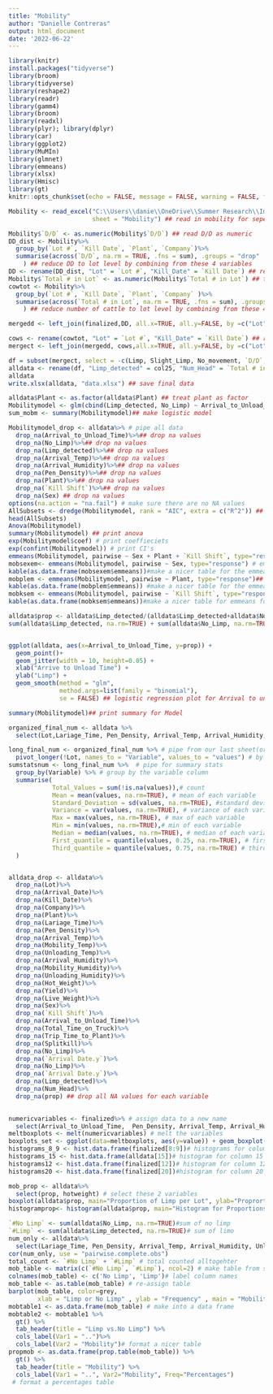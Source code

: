 ---
title: "Mobility"
author: "Danielle Contreras"
output: html_document
date: '2022-06-22'
---

```{r setup, include=FALSE}
library(knitr)
install.packages("tidyverse")
library(broom)
library(tidyverse)
library(reshape2)
library(readr)
library(gamm4)
library(broom)
library(readxl)
library(plyr); library(dplyr)
library(car)
library(ggplot2)
library(MuMIn)
library(glmnet)
library(emmeans)
library(xlsx)
library(Hmisc)
library(gt)
knitr::opts_chunk$set(echo = FALSE, message = FALSE, warning = FALSE, fig.width = 4, fig.height = 4, tidy = TRUE)
```



```{r}
Mobility <- read_excel("C:\\Users\\danie\\OneDrive\\Summer Research\\Important Files\\Entered Data.xlsx", 
                       sheet = "Mobility") ## read in mobility for seperate sheet
```


```{r}
Mobility$`D/D` <- as.numeric(Mobility$`D/D`) ## read D/D as numeric
DD_dist <- Mobility%>%
  group_by(`Lot #`, `Kill Date`, `Plant`, `Company`)%>%
  summarise(across(`D/D`, na.rm = TRUE, .fns = sum), .groups = "drop" 
    ) ## reduce DD to lot level by combining from these 4 variables
DD <- rename(DD_dist, "Lot" = `Lot #`, "Kill_Date" = `Kill Date`) ## rename columns 
Mobility$`Total # in Lot` <- as.numeric(Mobility$`Total # in Lot`) ## treat total # in lot as numeric
cowtot <- Mobility%>% 
  group_by(`Lot #`, `Kill Date`, `Plant`, `Company` )%>%
  summarise(across(`Total # in Lot`, na.rm = TRUE, .fns = sum), .groups = "drop" 
    ) ## reduce number of cattle to lot level by combining from these 4 variables

mergedd <- left_join(finalized,DD, all.x=TRUE, all.y=FALSE, by =c("Lot","Kill_Date","Company", "Plant")) ## merge together data det and dd

cows <- rename(cowtot, "Lot" = `Lot #`, "Kill_Date" = `Kill Date`) ## rename columns 
mergect <- left_join(mergedd, cows,all.x=TRUE, all.y=FALSE, by =c("Lot","Kill_Date","Company", "Plant"))  ## merge old and number of cows

df = subset(mergect, select = -c(Limp, Slight_Limp, No_movement, `D/D`, Head_Count)) ## delete columns not needed
alldata <- rename(df, "Limp_detected" = col25, "Num_Head" = `Total # in Lot`) ## rename columns 
alldata
write.xlsx(alldata, "data.xlsx") ## save final data
```


```{r}


alldata$Plant <- as.factor(alldata$Plant) ## treat plant as factor
Mobilitymodel <- glm(cbind(Limp_detected, No_Limp) ~ Arrival_to_Unload_Time + Arrival_Temp + Arrival_Humidity + Pen_Density + Plant + `Kill Shift` + Sex, family = binomial(logit), data = Mobilitymodel_drop)
sum_mobm <- summary(Mobilitymodel)## make logistic model 

Mobilitymodel_drop <- alldata%>% # pipe all data
  drop_na(Arrival_to_Unload_Time)%>%## drop na values 
  drop_na(No_Limp)%>%## drop na values 
  drop_na(Limp_detected)%>%## drop na values 
  drop_na(Arrival_Temp)%>%## drop na values 
  drop_na(Arrival_Humidity)%>%## drop na values 
  drop_na(Pen_Density)%>%## drop na values 
  drop_na(Plant)%>%## drop na values 
  drop_na(`Kill Shift`)%>%## drop na values 
  drop_na(Sex) ## drop na values 
options(na.action = "na.fail") # make sure there are no NA values 
AllSubsets <- dredge(Mobilitymodel, rank = "AIC", extra = c("R^2")) ## dredge for AIC values for our model selection
head(AllSubsets)
Anova(Mobilitymodel)
summary(Mobilitymodel) ## print anova 
exp(Mobilitymodel$coef) # print coeffieciets
exp(confint(Mobilitymodel)) # print CI's
emmeans(Mobilitymodel, pairwise ~ Sex + Plant + `Kill Shift`, type="response") ## emmeans for all variables
mobsexem<- emmeans(Mobilitymodel, pairwise ~ Sex, type="response") # emmeans for only sex
kable(as.data.frame(mobsexem$emmeans))#make a nicer table for the emmeans for sex
mobplem <- emmeans(Mobilitymodel, pairwise ~ Plant, type="response")## emmeans for Plant only
kable(as.data.frame(mobplem$emmeans)) #make a nicer table for the emmeans for Plant
mobksem <- emmeans(Mobilitymodel, pairwise ~ `Kill Shift`, type="response")# emmeans for Kill shift only
kable(as.data.frame(mobksem$emmeans))#make a nicer table for emmeans for kill shift

alldata$prop <- alldata$Limp_detected/(alldata$Limp_detected+alldata$No_Limp) ## create proportion of animals that had a limp
sum(alldata$Limp_detected, na.rm=TRUE) + sum(alldata$No_Limp, na.rm=TRUE) ## sum of all animals measures 


ggplot(alldata, aes(x=Arrival_to_Unload_Time, y=prop)) +
  geom_point()+
  geom_jitter(width = 10, height=0.05) + 
  xlab("Arrive to Unload Time") + 
  ylab("Limp") +
  geom_smooth(method = "glm",
              method.args=list(family = "binomial"),
              se = FALSE) ## logistic regression plot for Arrival to unload time for practice purposes

summary(Mobilitymodel)## print summary for Model


```



```{r}
organized_final_num <- alldata %>% 
  select(Lot,Lariage_Time, Pen_Density, Arrival_Temp, Arrival_Humidity, Unloading_Temp, Unloading_Humidity, Mobility_Temp, Mobility_Humidity, Hot_Weight, Yield, Live_Weight, Arrival_to_Unload_Time, Total_Time_on_Truck, Trip_Time_to_Plant, Num_Head, prop, No_Limp, Limp_detected) ## select these numeric variables from data

long_final_num <- organized_final_num %>% # pipe from our last sheet(organized_final)
  pivot_longer(!Lot, names_to = "Variable", values_to = "values") # by lot number and label the column variables as variables to get the values of each
sumstatsnum <- long_final_num %>%  # pipe for summary stats
  group_by(Variable) %>% # group by the variable column
  summarise(
            Total_Values = sum(!is.na(values)),# count
            Mean = mean(values, na.rm=TRUE), # mean of each variable
            Standard_Deviation = sd(values, na.rm=TRUE), #standard deviation of each variable
            Variance = var(values, na.rm=TRUE), # variance of each variable
            Max = max(values, na.rm=TRUE), # max of each variable
            Min = min(values, na.rm=TRUE),# min of each variable
            Median = median(values, na.rm=TRUE), # median of each variable
            First_quantile = quantile(values, 0.25, na.rm=TRUE), # first quartile of each variable
            Third_quantile = quantile(values, 0.75, na.rm=TRUE) # third quartile of each variable
  )


alldata_drop <- alldata%>%
  drop_na(Lot)%>%
  drop_na(Arrival_Date)%>%
  drop_na(Kill_Date)%>%
  drop_na(Company)%>%
  drop_na(Plant)%>%
  drop_na(Lariage_Time)%>%
  drop_na(Pen_Density)%>%
  drop_na(Arrival_Temp)%>%
  drop_na(Mobility_Temp)%>%
  drop_na(Unloading_Temp)%>%
  drop_na(Arrival_Humidity)%>%
  drop_na(Mobility_Humidity)%>%
  drop_na(Unloading_Humidity)%>%
  drop_na(Hot_Weight)%>%
  drop_na(Yield)%>%
  drop_na(Live_Weight)%>%
  drop_na(Sex)%>%
  drop_na(`Kill Shift`)%>%
  drop_na(Arrival_to_Unload_Time)%>%
  drop_na(Total_Time_on_Truck)%>%
  drop_na(Trip_Time_to_Plant)%>%
  drop_na(Splitkill)%>%
  drop_na(No_Limp)%>%
  drop_na(`Arrival Date.y`)%>%
  drop_na(No_Limp)%>%
  drop_na(`Arrival Date.y`)%>%
  drop_na(Limp_detected)%>%
  drop_na(Num_Head)%>%
  drop_na(prop) ## drop all NA values for each variable
  

```


```{r}
numericvariables <- finalized%>% # assign data to a new name 
  select(Arrival_to_Unload_Time,  Pen_Density, Arrival_Temp, Arrival_Humidity, Hot_Weight) ## select variables that are numerical for boxplots
meltboxplots <- melt(numericvariables) # melt the variables
boxplots_set <- ggplot(data=meltboxplots, aes(y=value)) + geom_boxplot(notch=TRUE) + facet_wrap(~variable, scales = "free") ## creat set of boxplots
histograms_8_9 <- hist.data.frame(finalized[8:9])# histograms for columns 8 and 9
histograms_15 <- hist.data.frame(alldata[15])# histogram for column 15
histograms12 <- hist.data.frame(finalized[12])# histogram for column 12
histograms20 <- hist.data.frame(finalized[20])#histogram for column 20

mob_prop <- alldata%>%
  select(prop, hotweight) # select these 2 variables 
boxplot(alldata$prop, main="Proportion of Limp per Lot", ylab="Proprortions")# make boxplot for Proportion of limps
histogramprop<- histogram(alldata$prop, main="Histogram for Proportions of Limp", xlab="Proportion", color=rgb(1,0,1)) # make detailed histogram for Proportion
```

```{r}
`#No Limp` <- sum(alldata$No_Limp, na.rm=TRUE)#sum of no limp
`#Limp` <- sum(alldata$Limp_detected, na.rm=TRUE)# sum of limo
num_only <- alldata%>%
  select(Lariage_Time, Pen_Density, Arrival_Temp, Arrival_Humidity, Unloading_Temp, Unloading_Humidity, Mobility_Temp, Mobility_Humidity, Hot_Weight, Yield, Live_Weight, Arrival_to_Unload_Time, Total_Time_on_Truck, Trip_Time_to_Plant, Num_Head, prop, No_Limp, Limp_detected)
cor(num_only, use = "pairwise.complete.obs")
total_count <- `#No Limp` + `#Limp` # total counted alltogehter
mob_table <- matrix(c(`#No Limp`, `#Limp`), ncol=2) # make table from scratch
colnames(mob_table) <- c('No Limp', 'Limp')# label column names
mob_table <- as.table(mob_table) # re-assign table 
barplot(mob_table, color=grey,
        xlab = "Limp or No Limp" , ylab = "Frequency" , main = "Mobility Distribution") ## make barplot for Limp and no Limp
mobtable1 <- as.data.frame(mob_table) # make into a data frame
mobtable2 <- mobtable1 %>%
  gt() %>%
  tab_header(title = "Limp vs.No Limp") %>%
  cols_label(Var1 = "..")%>%
  cols_label(Var2 = "Mobility")# format a nicer table
propmob <- as.data.frame(prop.table(mob_table)) %>%
  gt() %>%
  tab_header(title = "Mobility") %>%
  cols_label(Var1 = "..", Var2="Mobility", Freq="Percentages") 
 # format a percentages table
  
```








```{r show-code, ref.label = all_labels(), echo = TRUE, eval = FALSE}

```

